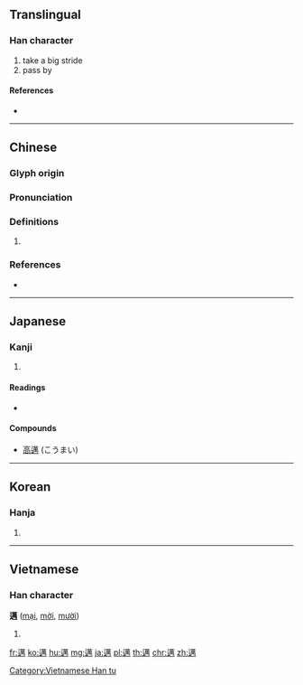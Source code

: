 {{character info/new}}
{{also|迈|遇}}

==Translingual==

===Han character===
{{Han char|rn=162|rad=辵|as=13|sn=17|four=34302|canj=YTWB}}

# take a big stride
# pass by

====References====
* {{Han ref|kx=1266.170|dkj=39169|dj=1764.070|hdz=63880.120|uh=9081|ud=36993|bh=C1DA|bd=49626}}

----

==Chinese==
{{zh-forms|s=迈}}

===Glyph origin===
{{Han etym}}

===Pronunciation===
{{zh-pron
|m=mài
|c=maai6
|h=pfs=
|md=
|mn=
|w=
|mc=y
|oc=y
|cat=
}}

===Definitions===
{{zh-hanzi}}

# {{rfdef|lang=zh}}

===References===
* {{R:yue:Hanzi}}

----

==Japanese==

===Kanji===
{{ja-kanji|grade=uc|rs=辵13}}

# {{defn|lang=ja|sort=辵13}}

====Readings====
* {{ja-readings|on=[[ばい]] (bai), [[まい]] (mai)|kun=[[ゆく]] (yuku), [[すぎる]] (sugiru), [[つとめる]] (tsutomeru)|nanori=}}

====Compounds====
* [[高邁]] (こうまい)

----

==Korean==

===Hanja===
{{ko-hanja|hangeul=매|eumhun=|rv=mae|mr=mae|y=may}}

# {{defn|lang=ko|sort=辵13}}

----

==Vietnamese==

===Han character===
'''邁''' ([[mại]], [[mời]], [[mười]])

# {{defn|lang=vi}}

[[Category:Vietnamese Han tu]]

[[fr:邁]]
[[ko:邁]]
[[hu:邁]]
[[mg:邁]]
[[ja:邁]]
[[pl:邁]]
[[th:邁]]
[[chr:邁]]
[[zh:邁]]